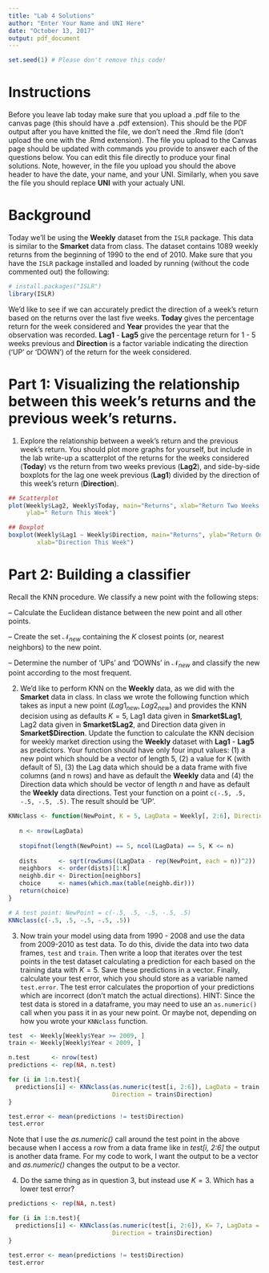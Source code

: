 ```yaml
---
title: "Lab 4 Solutions"
author: "Enter Your Name and UNI Here"
date: "October 13, 2017"
output: pdf_document
---
```



```r
set.seed(1) # Please don't remove this code!
```

# Instructions 
Before you leave lab today make sure that you upload a .pdf file to the canvas page (this should have a .pdf extension). This should be the PDF output after you have knitted the file, we don't need the .Rmd file (don't upload the one with the .Rmd extension).  The file you upload to the Canvas page should be updated with commands you provide to answer each of the questions below.  You can edit this file directly to produce your final solutions.  Note, however, in the file you upload you should the above header to have the date, your name, and your UNI.  Similarly, when you save the file you should replace **UNI** with your actualy UNI.

# Background

Today we'll be using the **Weekly** dataset from the `ISLR` package.  This data is similar to the **Smarket** data from class.  The dataset contains $1089$ weekly returns from the beginning of 1990 to the end of 2010.  Make sure that you have the `ISLR` package installed and loaded by running (without the code commented out) the following:
```r
# install.packages("ISLR")
library(ISLR)
```
We'd like to see if we can accurately predict the direction of a week's return based on the returns over the last five weeks.  **Today** gives the percentage return for the week considered and **Year** provides the year that the observation was recorded.  **Lag1** - **Lag5** give the percentage return for 1 - 5 weeks previous and **Direction** is a factor variable indicating the direction ('UP' or 'DOWN') of the return for the week considered.

# Part 1: Visualizing the relationship between this week's returns and the previous week's returns.

1. Explore the relationship between a week's return and the previous week's return.  You should plot more graphs for yourself, but include in the lab write-up a scatterplot of the returns for the weeks considered (**Today**) vs the return from two weeks previous (**Lag2**), and side-by-side boxplots for the lag one week previous (**Lag1**) divided by the direction of this week's return (**Direction**).


```r
## Scatterplot
plot(Weekly$Lag2, Weekly$Today, main="Returns", xlab="Return Two Weeks Ago", 
     ylab=" Return This Week")

## Boxplot
boxplot(Weekly$Lag1 ~ Weekly$Direction, main="Returns", ylab="Return One Week Ago", 
        xlab="Direction This Week")

```


# Part 2: Building a classifier

Recall the KNN procedure.  We classify a new point with the following steps:

-- Calculate the Euclidean distance between the new point and all other points.

-- Create the set $\mathcal{N}_{new}$ containing the $K$ closest points (or, nearest neighbors) to the new point.

-- Determine the number of 'UPs' and 'DOWNs' in $\mathcal{N}_{new}$ and classify the new point according to the most frequent.

2. We'd like to perform KNN on the **Weekly** data, as we did with the **Smarket** data in class.  In class we wrote the following function which takes as input a new point $(Lag1_{new}, Lag2_{new})$ and provides the KNN decision using as defaults $K=5$, Lag1 data given in **Smarket\$Lag1**, Lag2 data given in **Smarket\$Lag2**, and Direction data given in **Smarket\$Direction**.  Update the function to calculate the KNN decision for weekly market direction using the **Weekly** dataset with **Lag1** - **Lag5** as predictors.  Your function should have only four input values: (1) a new point which should be a vector of length $5$, (2) a value for K (with default of 5), (3) the Lag data which should be a data frame with five columns (and n rows) and have as default the **Weekly** data and (4) the Direction data which should be vector of length $n$ and have as default the **Weekly** data directions. Test your function on a point `c(-.5, .5, -.5, -.5, .5)`.  The result should be 'UP'.

```r
KNNclass <- function(NewPoint, K = 5, LagData = Weekly[, 2:6], Direction = Weekly$Direction) {
   
   n <- nrow(LagData)
   
   stopifnot(length(NewPoint) == 5, ncol(LagData) == 5, K <= n)
   
   dists      <- sqrt(rowSums((LagData - rep(NewPoint, each = n))^2))
   neighbors  <- order(dists)[1:K]
   neighb.dir <- Direction[neighbors]
   choice     <- names(which.max(table(neighb.dir)))
   return(choice)
}

# A test point: NewPoint = c(-.5, .5, -.5, -.5, .5)
KNNclass(c(-.5, .5, -.5, -.5, .5))
```

3. Now train your model using data from 1990 - 2008 and use the data from 2009-2010 as test data.  To do this, divide the data into two data frames, `test` and `train`.  Then write a loop that iterates over the test points in the test dataset calculating a prediction for each based on the training data with $K=5$.  Save these predictions in a vector.  Finally, calculate your test error, which you should store as a variable named `test.error`.  The test error calculates the proportion of your predictions which are incorrect (don't match the actual directions). HINT: Since the test data is stored in a dataframe, you may need to use an `as.numeric()` call when you pass it in as your new point.  Or maybe not, depending on how you wrote your `KNNclass` function.

```r
test  <- Weekly[Weekly$Year >= 2009, ] 
train <- Weekly[Weekly$Year < 2009, ]

n.test      <- nrow(test)
predictions <- rep(NA, n.test)

for (i in 1:n.test){
  predictions[i] <- KNNclass(as.numeric(test[i, 2:6]), LagData = train[, 2:6], 
                             Direction = train$Direction) 
}

test.error <- mean(predictions != test$Direction)
test.error
```

Note that I use the *as.numeric()* call around the test point in the above because when I access a row from a data frame like in *test[i, 2:6]* the output is another data frame.  For my code to work, I want the output to be a vector and *as.numeric()* changes the output to be a vector.

4. Do the same thing as in question 3, but instead use $K=3$.  Which has a lower test error?

```r
predictions <- rep(NA, n.test)

for (i in 1:n.test){
  predictions[i] <- KNNclass(as.numeric(test[i, 2:6]), K= 7, LagData = train[, 2:6], 
                             Direction = train$Direction) 
}

test.error <- mean(predictions != test$Direction)
test.error
```
